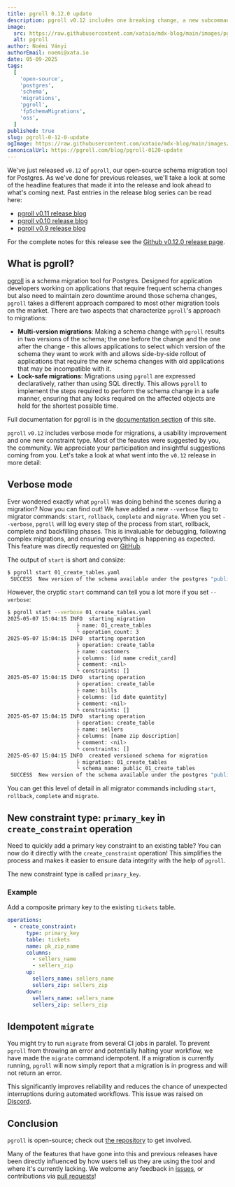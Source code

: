 ```yaml
---
title: pgroll 0.12.0 update
description: pgroll v0.12 includes one breaking change, a new subcommand to convert SQL statements into pgroll operations and improvements to adding default values to existing tables.
image:
  src: https://raw.githubusercontent.com/xataio/mdx-blog/main/images/pgroll-update-0-6-0@2x.jpg
  alt: pgroll
author: Noémi Ványi
authorEmail: noemi@xata.io
date: 05-09-2025
tags:
  [
    'open-source',
    'postgres',
    'schema',
    'migrations',
    'pgroll',
    'fpSchemaMigrations',
    'oss',
  ]
published: true
slug: pgroll-0-12-0-update
ogImage: https://raw.githubusercontent.com/xataio/mdx-blog/main/images/pgroll-update-0-6-0@2x.jpg
canonicalUrl: https://pgroll.com/blog/pgroll-0120-update
---
```


We've just released `v0.12` of `pgroll`, our open-source schema migration tool for Postgres. As we've done for previous releases, we'll take a look at some of the headline features that made it into the release and look ahead to what's coming next. Past entries in the release blog series can be read here:

- [pgroll v0.11 release blog](https://pgroll.com/blog/pgroll-11-update)
- [pgroll v0.10 release blog](https://pgroll.com/blog/pgroll-10-update)
- [pgroll v0.9 release blog](https://pgroll.com/blog/pgroll-09-update)

For the complete notes for this release see the [Github v0.12.0 release page](https://github.com/xataio/pgroll/releases/tag/v0.12.0).

## What is pgroll?

[pgroll](https://pgroll.com/) is a schema migration tool for Postgres. Designed for application developers working on applications that require frequent schema changes but also need to maintain zero downtime around those schema changes, `pgroll` takes a different approach compared to most other migration tools on the market. There are two aspects that characterize `pgroll`'s approach to migrations:

- **Multi-version migrations**: Making a schema change with `pgroll` results in two versions of the schema; the one before the change and the one after the change - this allows applications to select which version of the schema they want to work with and allows side-by-side rollout of applications that require the new schema changes with old applications that may be incompatible with it.
- **Lock-safe migrations**: Migrations using `pgroll` are expressed declaratively, rather than using SQL directly. This allows `pgroll` to implement the steps required to perform the schema change in a safe manner, ensuring that any locks required on the affected objects are held for the shortest possible time.

Full documentation for pgroll is in the [documentation section](https://pgroll.com/docs/latest/getting-started) of this site.

`pgroll` `v0.12` includes verbose mode for migrations, a usability improvement and one new constraint type. Most of the feautes were suggested by you, the community. We appreciate your participation and insightful suggestions coming from you. Let's take a look at what went into the `v0.12` release in more detail:

## Verbose mode

Ever wondered exactly what `pgroll` was doing behind the scenes during a migration? Now you can find out! We have added a new `--verbose` flag to migrator commands: `start`, `rollback`, `complete` and `migrate`. When you set `--verbose`, `pgroll` will log every step of the process from start, rollback, complete and backfilling phases. This is invaluable for debugging, following complex migrations, and ensuring everything is happening as expected. This feature was directly requested on [GitHub](https://github.com/xataio/pgroll/issues).

The output of `start` is short and consize:

```sh
$ pgroll start 01_create_tables.yaml
 SUCCESS  New version of the schema available under the postgres "public_01_create_tables" schema
```

However, the cryptic `start` command can tell you a lot more if you set `--verbose`:

```sh
$ pgroll start --verbose 01_create_tables.yaml
2025-05-07 15:04:15 INFO  starting migration
                      ├ name: 01_create_tables
                      └ operation_count: 3
2025-05-07 15:04:15 INFO  starting operation
                      ├ operation: create_table
                      ├ name: customers
                      ├ columns: [id name credit_card]
                      ├ comment: <nil>
                      └ constraints: []
2025-05-07 15:04:15 INFO  starting operation
                      ├ operation: create_table
                      ├ name: bills
                      ├ columns: [id date quantity]
                      ├ comment: <nil>
                      └ constraints: []
2025-05-07 15:04:15 INFO  starting operation
                      ├ operation: create_table
                      ├ name: sellers
                      ├ columns: [name zip description]
                      ├ comment: <nil>
                      └ constraints: []
2025-05-07 15:04:15 INFO  created versioned schema for migration
                      ├ migration: 01_create_tables
                      └ schema_name: public_01_create_tables
 SUCCESS  New version of the schema available under the postgres "public_01_create_tables" schema
```

You can get this level of detail in all migrator commands including `start`, `rollback`, `complete` and `migrate`.

## New constraint type: `primary_key` in `create_constraint` operation

Need to quickly add a primary key constraint to an existing table? You can now do it directly with the `create_constraint` operation! This simplifies the process and makes it easier to ensure data integrity with the help of `pgroll`.

The new constraint type is called `primary_key`.

### Example

Add a composite primary key to the existing `tickets` table.

```yaml
operations:
  - create_constraint:
      type: primary_key
      table: tickets
      name: pk_zip_name
      columns:
        - sellers_name
        - sellers_zip
      up:
        sellers_name: sellers_name
        sellers_zip: sellers_zip
      down:
        sellers_name: sellers_name
        sellers_zip: sellers_zip
```

## Idempotent `migrate`

You might try to run `migrate` from several CI jobs in paralel. To prevent `pgroll` from throwing an error and potentially halting your workflow, we have made the `migrate` command idempotent. If a migration is currently running, `pgroll` will now simply report that a migration is in progress and will not return an error.

This significantly improves reliability and reduces the chance of unexpected interruptions during automated workflows. This issue was raised on [Discord](https://xata.io/discord).

## Conclusion

`pgroll` is open-source; check out [the repository](https://github.com/xataio/pgroll) to get involved.

Many of the features that have gone into this and previous releases have been directly influenced by how users tell us they are using the tool and where it's currently lacking. We welcome any feedback in [issues](https://github.com/xataio/pgroll/issues), or contributions via [pull requests](https://github.com/xataio/pgroll/pulls)!
